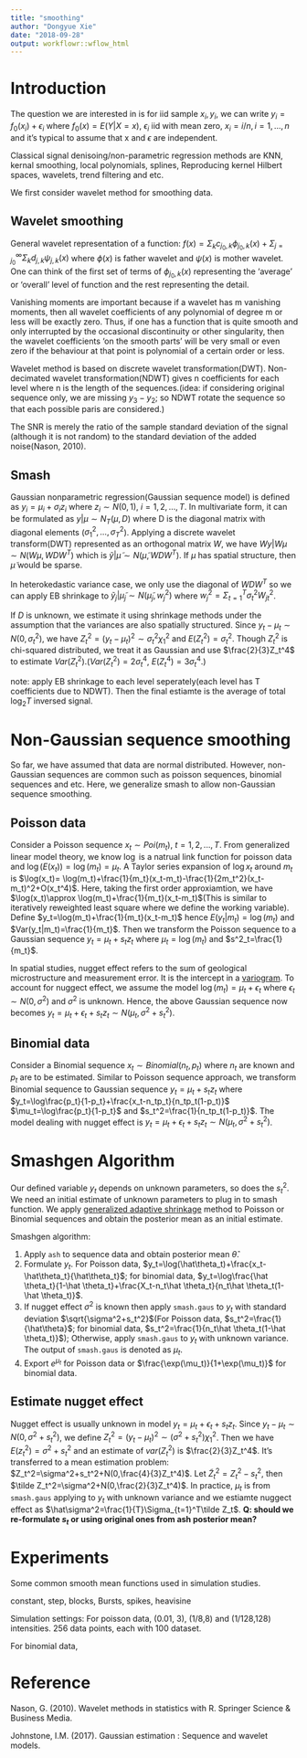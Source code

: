 ```yaml
---
title: "smoothing"
author: "Dongyue Xie"
date: "2018-09-28"
output: workflowr::wflow_html
---
```


# Introduction

The question we are interested in is for iid sample $x_i,y_i$, we can write $y_i=f_0(x_i)+\epsilon_i$ where $f_0(x)=E(Y|X=x)$, $\epsilon_i$ iid with mean zero, $x_i=i/n, i=1,...,n$ and it's typical to assume that x and $\epsilon$ are independent. 

Classical signal denisoing/non-parametric regression methods are KNN, kernal smoothing, local polynomials, splines, Reproducing kernel Hilbert spaces, wavelets, trend filtering and etc.

We first consider wavelet method for smoothing data.

## Wavelet smoothing

General wavelet representation of a function: $f(x)=\Sigma_kc_{j_0,k}\phi_{j_0,k}(x)+\Sigma_{j=j_0}^\infty \Sigma_kd_{j,k}\psi_{j,k}(x)$ where $\phi(x)$ is father wavelet and $\psi(x)$ is mother wavelet. One can think of the first set of terms of $\phi_{j_0,k}(x)$ representing the ‘average’ or ‘overall’ level of function and the rest representing the detail.

Vanishing moments are important because if a wavelet has m vanishing
moments, then all wavelet coefficients of any polynomial of degree m or less
will be exactly zero. Thus, if one has a function that is quite smooth and only interrupted by the occasional discontinuity or other singularity, then the wavelet coefficients ‘on the smooth parts’ will be very small or even zero if the behaviour at that point is polynomial of a certain order or less.

Wavelet method is based on discrete wavelet transformation(DWT). Non-decimated wavelet transformation(NDWT) gives n coefficients for each level where n is the length of the sequences.(idea: if considering original sequence only, we are missing $y_3-y_2$; so NDWT rotate the sequence so that each possible paris are considered.)

The SNR is merely the ratio of the sample standard deviation of the signal (although it is not random) to the standard deviation of the added noise(Nason, 2010).

## Smash

Gaussian nonparametric regression(Gaussian sequence model) is defined as $y_i=\mu_i+\sigma_iz_i$ where $z_i\sim N(0,1)$, $i=1,2,\dots,T$. In multivariate form, it can be formulated as $y|\mu\sim N_T(\mu,D)$ where D is the diagonal matrix with diagonal elements ($\sigma_1^2,\dots,\sigma_T^2$). Applying a discrete wavelet transform(DWT) represented as an orthogonal matrix $W$, we have $Wy|W\mu\sim N(W\mu,WDW^T)$ which is $\tilde y|\tilde \mu\sim N(\tilde\mu,WDW^T)$. If $\mu$ has spatial structure, then $\tilde\mu$ would be sparse.

In heterokedastic variance case, we only use the diagonal of $WDW^T$ so we can apply EB shrinkage to $\tilde y_j|\tilde\mu_j\sim N(\tilde\mu_j,w_j^2)$ where $w_j^2=\Sigma_{t=1}^T\sigma_t^2W_{jt}^2$.

If $D$ is unknown, we estimate it using shrinkage methods under the assumption that the variances are also spatially structured. Since $y_t-\mu_t\sim N(0,\sigma_t^2)$, we have $Z_t^2=(y_t-\mu_t)^2\sim\sigma_t^2\chi_1^2$ and $E(Z_t^2)=\sigma_t^2$. Though $Z_t^2$ is chi-squared distributed, we treat it as Gaussian and use $\frac{2}{3}Z_t^4$ to estimate $Var(Z_t^2)$.($Var(Z_t^2)=2\sigma_t^4$, $E(Z_t^4)=3\sigma_t^4$.) 

note: apply EB shrinkage to each level seperately(each level has T coefficients due to NDWT). Then the final estiamte is the average of total $\log_2T$ inversed signal.

# Non-Gaussian sequence smoothing

So far, we have assumed that data are normal distributed. However, non-Gaussian sequences are common such as poisson sequences, binomial sequences and etc. Here, we generalize smash to allow non-Gaussian sequence smoothing.

## Poisson data

Consider a Poisson sequence $x_t\sim Poi(m_t)$, $t=1,2,...,T$. From generalized linear model theory, we know $\log$ is a natrual link function for poisson data and $\log(E(x_t))=\log(m_t)=\mu_t$. A Taylor series expansion of $\log x_t$ around $m_t$ is $\log(x_t)= \log(m_t)+\frac{1}{m_t}(x_t-m_t)-\frac{1}{2m_t^2}(x_t-m_t)^2+O(x_t^4)$. Here, taking the first order approxiamtion, we have $\log(x_t)\approx \log(m_t)+\frac{1}{m_t}(x_t-m_t)$(This is similar to iteratively reweighted least square where we define the working variable). Define $y_t=\log(m_t)+\frac{1}{m_t}(x_t-m_t)$ hence $E(y_t|m_t)=\log(m_t)$ and $Var(y_t|m_t)=\frac{1}{m_t}$. Then we transform the Poisson sequence to a Gaussian sequence $y_t=\mu_t+s_tz_t$ where $\mu_t=\log(m_t)$ and $s^2_t=\frac{1}{m_t}$.

In spatial studies, nugget effect refers to the sum of geological microstructure and measurement error. It is the intercept in a [variogram](http://www.goldensoftware.com/variogramTutorial.pdf). To account for nuggect effect, we assume the model $\log(m_t)=\mu_t+\epsilon_t$ where $\epsilon_t\sim N(0,\sigma^2)$ and $\sigma^2$ is unknown. Hence, the above Gaussian sequence now becomes $y_t=\mu_t+\epsilon_t+s_tz_t\sim N(\mu_t,\sigma^2+s_t^2)$.

## Binomial data

Consider a Binomial sequence $x_t\sim Binomial(n_t,p_t)$ where $n_t$ are known and $p_t$ are to be estimated. Similar to Poisson sequence approach, we transform Binomial sequence to Gaussian sequence $y_t=\mu_t+s_tz_t$ where $y_t=\log\frac{p_t}{1-p_t}+\frac{x_t-n_tp_t}{n_tp_t(1-p_t)}$ $\mu_t=\log\frac{p_t}{1-p_t}$ and $s_t^2=\frac{1}{n_tp_t(1-p_t)}$. The model dealing with nugget effect is $y_t=\mu_t+\epsilon_t+s_tz_t\sim N(\mu_t,\sigma^2+s_t^2)$.

# Smashgen Algorithm

Our defined variable $y_t$ depends on unknown parameters, so does the $s_t^2$. We need an initial estimate of unknown parameters to plug in to smash function. We apply [generalized adaptive shrinkage](https://mengyin.github.io/general_ash/genash.pdf) method to Poisson or Binomial sequences and obtain the posterior mean as an initial estimate.

Smashgen algorithm:

1. Apply `ash` to sequence data and obtain posterior mean $\hat\theta$.
2. Formulate $y_t$. For Poisson data, $y_t=\log(\hat\theta_t)+\frac{x_t-\hat\theta_t}{\hat\theta_t}$; for binomial data, $y_t=\log\frac{\hat \theta_t}{1-\hat \theta_t}+\frac{X_t-n_t\hat \theta_t}{n_t\hat \theta_t(1-\hat \theta_t)}$.
3. If nugget effect $\sigma^2$ is known then apply `smash.gaus` to $y_t$ with standard deviation $\sqrt{\sigma^2+s_t^2}$(For Poisson data, $s_t^2=\frac{1}{\hat\theta}$; for binomial data, $s_t^2=\frac{1}{n_t\hat \theta_t(1-\hat \theta_t)}$); Otherwise, apply `smash.gaus` to $y_t$ with unknown variance. The output of `smash.gaus` is denoted as $\mu_t$.
4. Export $e^{\mu_t}$ for Poisson data or $\frac{\exp(\mu_t)}{1+\exp(\mu_t)}$ for binomial data.

## Estimate nugget effect

Nugget effect is usually unknown in model $y_t=\mu_t+\epsilon_t+s_tz_t$. Since $y_t-\mu_t\sim N(0,\sigma^2+s_t^2)$, we define  $Z_t^2=(y_t-\mu_t)^2\sim (\sigma^2+s_t^2)\chi_1^2$. Then we have $E(z_t^2)=\sigma^2+s_t^2$ and an estimate of $var(Z_t^2)$ is $\frac{2}{3}Z_t^4$. It's transferred to a mean estimation problem: $Z_t^2=\sigma^2+s_t^2+N(0,\frac{4}{3}Z_t^4)$. Let $\tilde Z_t^2=Z_t^2-s_t^2$, then $\tilde Z_t^2=\sigma^2+N(0,\frac{2}{3}Z_t^4)$. In practice, $\mu_t$ is from `smash.gaus` applying to $y_t$ with unknown variance and we estiamte nuggect effect as $\hat\sigma^2=\frac{1}{T}\Sigma_{t=1}^T\tilde Z_t$. **Q: should we re-formulate $s_t$ or using original ones from ash posterior mean?**

# Experiments

Some common smooth mean functions used in simulation studies.

constant, step, blocks, Bursts, spikes, heavisine

Simulation settings: For poisson data, (0.01, 3), (1/8,8) and (1/128,128) intensities. 256 data points, each with 100 dataset.

For binomial data, 

# Reference

Nason, G. (2010). Wavelet methods in statistics with R. Springer Science & Business Media.

Johnstone, I.M. (2017). Gaussian estimation : Sequence and wavelet models.


```r

```

